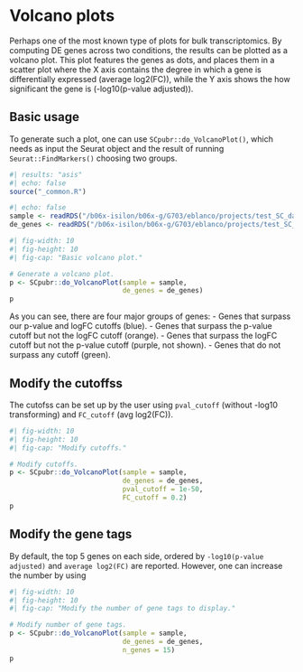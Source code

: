 # Volcano plots

Perhaps one of the most known type of plots for bulk transcriptomics. By computing DE genes across two conditions, the results can be plotted as a volcano plot. This plot features the genes as dots, and places them in a scatter plot where the X axis contains the degree in which a gene is differentially expressed (average log2(FC)), while the Y axis shows the how significant the gene is (-log10(p-value adjusted)). 

## Basic usage
To generate such a plot, one can use `SCpubr::do_VolcanoPlot()`, which needs as input the Seurat object and the result of running `Seurat::FindMarkers()` choosing two groups.

```r
#| results: "asis"
#| echo: false
source("_common.R")
```

```r
#| echo: false
sample <- readRDS("/b06x-isilon/b06x-g/G703/eblanco/projects/test_SC_datasets/sc_dataset.rds")
de_genes <- readRDS("/b06x-isilon/b06x-g/G703/eblanco/projects/test_SC_datasets/pairwise_de_genes.rds")
```

```r
#| fig-width: 10
#| fig-height: 10
#| fig-cap: "Basic volcano plot."

# Generate a volcano plot.
p <- SCpubr::do_VolcanoPlot(sample = sample,
                            de_genes = de_genes)
p
```

As you can see, there are four major groups of genes:
- Genes that surpass our p-value and logFC cutoffs (blue).
- Genes that surpass the p-value cutoff but not the logFC cutoff (orange).
- Genes that surpass the logFC cutoff but not the p-value cutoff (purple, not shown).
- Genes that do not surpass any cutoff (green).

## Modify the cutoffss

The cutofss can be set up by the user using `pval_cutoff` (without -log10 transforming) and `FC_cutoff` (avg log2(FC)).

```r
#| fig-width: 10
#| fig-height: 10
#| fig-cap: "Modify cutoffs."

# Modify cutoffs.
p <- SCpubr::do_VolcanoPlot(sample = sample,
                            de_genes = de_genes,
                            pval_cutoff = 1e-50,
                            FC_cutoff = 0.2)
p
```

## Modify the gene tags
By default, the top 5 genes on each side, ordered by `-log10(p-value adjusted)` and `average log2(FC)` are reported. However, one can increase the number by using

```r
#| fig-width: 10
#| fig-height: 10
#| fig-cap: "Modify the number of gene tags to display."

# Modify number of gene tags.
p <- SCpubr::do_VolcanoPlot(sample = sample,
                            de_genes = de_genes,
                            n_genes = 15)
p
```








